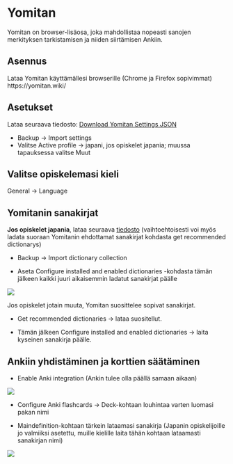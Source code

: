 # Yomitan

Yomitan on browser-lisäosa, joka mahdollistaa nopeasti sanojen merkityksen tarkistamisen ja niiden siirtämisen Ankiin. 

## Asennus

Lataa Yomitan käyttämällesi browserille (Chrome ja Firefox sopivimmat)
https://yomitan.wiki/

## Asetukset 

Lataa seuraava tiedosto: <a href="_main_files/yomitansettings.json" download="yomitansettings.json">Download Yomitan Settings JSON</a>

- Backup -> Import settings 
- Valitse Active profile -> japani, jos opiskelet japania; muussa tapauksessa valitse Muut

## Valitse opiskelemasi kieli

General -> Language

## Yomitanin sanakirjat 

**Jos opiskelet japania**, lataa seuraava [tiedosto](https://mega.nz/file/CZphmChT#UnCJbgXTxqoMfDeF6lhjdmtQCUQPAvqMS-Tc8vg6hew)  (vaihtoehtoisesti voi myös ladata suoraan Yomitanin ehdottamat sanakirjat kohdasta get recommended dictionarys)

- Backup -> Import dictionary collection

- Aseta Configure installed and enabled dictionaries -kohdasta tämän jälkeen kaikki juuri aikaisemmin ladatut sanakirjat päälle 

![](_main_files/Dictionaryorder.PNG)

Jos opiskelet jotain muuta, Yomitan suosittelee sopivat sanakirjat.

- Get recommended dictionaries -> lataa suositellut.

- Tämän jälkeen Configure installed and enabled dictionaries -> laita kyseinen sanakirja päälle. 

## Ankiin yhdistäminen ja korttien säätäminen {#Ankiin-yhdistaminen-ja-korttien-saataminen}

- Enable Anki integration (Ankin tulee olla päällä samaan aikaan)

![](_main_files/Ankiconnecton.PNG)

- Configure Anki flashcards -> Deck-kohtaan louhintaa varten luomasi pakan nimi

- Maindefinition-kohtaan tärkein lataamasi sanakirja (Japanin opiskelijoille jo valmiiksi asetettu, muille kielille laita tähän kohtaan lataamasti sanakirjan nimi)

![](_main_files/Configure.PNG)
